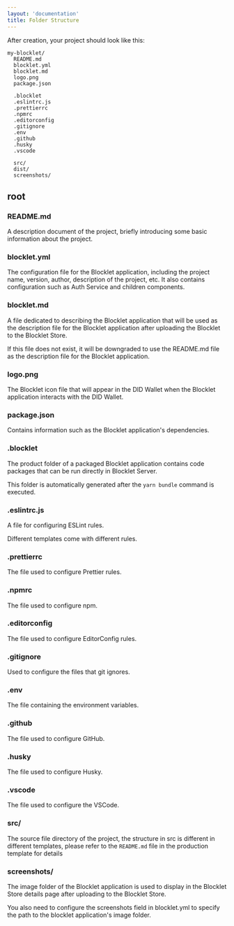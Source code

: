 ```yaml
---
layout: 'documentation'
title: Folder Structure
---
```


After creation, your project should look like this:

```
my-blocklet/
  README.md
  blocklet.yml
  blocklet.md
  logo.png
  package.json

  .blocklet
  .eslintrc.js
  .prettierrc
  .npmrc
  .editorconfig
  .gitignore
  .env
  .github
  .husky
  .vscode

  src/
  dist/
  screenshots/
```

## root

### README.md

A description document of the project, briefly introducing some basic information about the project.

### blocklet.yml

The configuration file for the Blocklet application, including the project name, version, author, description of the project, etc. It also contains configuration such as Auth Service and children components.

### blocklet.md

A file dedicated to describing the Blocklet application that will be used as the description file for the Blocklet application after uploading the Blocklet to the Blocklet Store.

If this file does not exist, it will be downgraded to use the README.md file as the description file for the Blocklet application.

### logo.png

The Blocklet icon file that will appear in the DID Wallet when the Blocklet application interacts with the DID Wallet.

### package.json

Contains information such as the Blocklet application's dependencies.

### .blocklet

The product folder of a packaged Blocklet application contains code packages that can be run directly in Blocklet Server.

This folder is automatically generated after the `yarn bundle` command is executed.

### .eslintrc.js

A file for configuring ESLint rules.

Different templates come with different rules.

### .prettierrc

The file used to configure Prettier rules.

### .npmrc

The file used to configure npm.

### .editorconfig

The file used to configure EditorConfig rules.

### .gitignore

Used to configure the files that git ignores.

### .env

The file containing the environment variables.

### .github

The file used to configure GitHub.

### .husky

The file used to configure Husky.

### .vscode

The file used to configure the VSCode.

### src/

The source file directory of the project, the structure in src is different in different templates, please refer to the `README.md` file in the production template for details

### screenshots/

The image folder of the Blocklet application is used to display in the Blocklet Store details page after uploading to the Blocklet Store.

You also need to configure the screenshots field in blocklet.yml to specify the path to the blocklet application's image folder.
